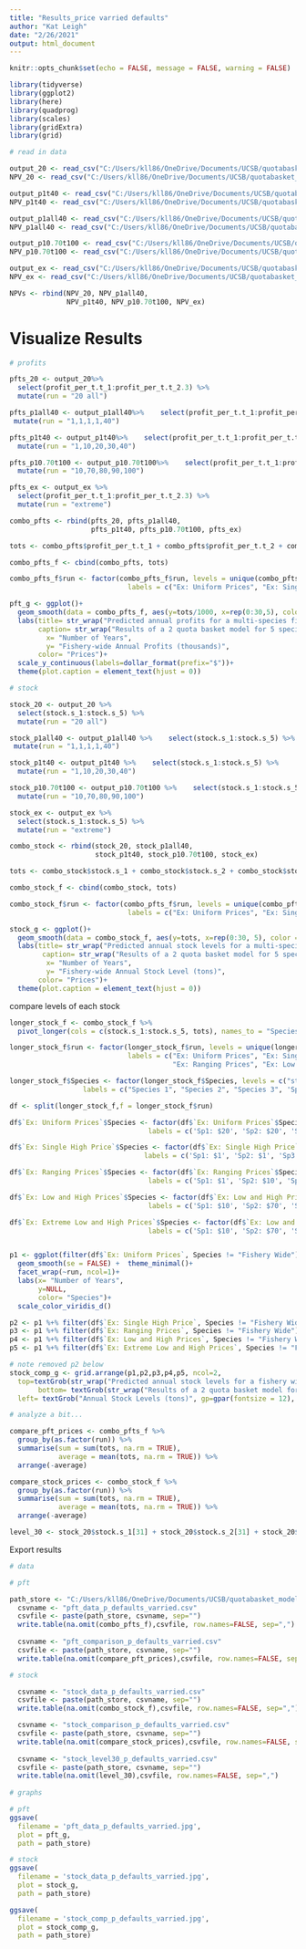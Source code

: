 ```yaml
---
title: "Results_price varried defaults"
author: "Kat Leigh"
date: "2/26/2021"
output: html_document
---
```


```r
knitr::opts_chunk$set(echo = FALSE, message = FALSE, warning = FALSE)

library(tidyverse)
library(ggplot2)
library(here)
library(quadprog)
library(scales)
library(gridExtra)
library(grid)
```

```r

# read in data

output_20 <- read_csv("C:/Users/kll86/OneDrive/Documents/UCSB/quotabasket_model/working_model/price and cost explore/model run result files/price and cost exploreoutput_def_p20.csv")
NPV_20 <- read_csv("C:/Users/kll86/OneDrive/Documents/UCSB/quotabasket_model/working_model/price and cost explore/model run result files/price and cost exploreNPV_def_p20.csv")

output_p1t40 <- read_csv("C:/Users/kll86/OneDrive/Documents/UCSB/quotabasket_model/working_model/price and cost explore/model run result files/price and cost exploreoutput_def_p1t40.csv")
NPV_p1t40 <- read_csv("C:/Users/kll86/OneDrive/Documents/UCSB/quotabasket_model/working_model/price and cost explore/model run result files/price and cost exploreNPV_def_p1t40.csv")

output_p1all40 <- read_csv("C:/Users/kll86/OneDrive/Documents/UCSB/quotabasket_model/working_model/price and cost explore/model run result files/price and cost exploreoutput_def_p1all40.csv")
NPV_p1all40 <- read_csv("C:/Users/kll86/OneDrive/Documents/UCSB/quotabasket_model/working_model/price and cost explore/model run result files/price and cost exploreNPV_def_p1all40.csv")

output_p10.70t100 <- read_csv("C:/Users/kll86/OneDrive/Documents/UCSB/quotabasket_model/working_model/price and cost explore/model run result files/price and cost exploreoutput_def_p10.70.100.csv")
NPV_p10.70t100 <- read_csv("C:/Users/kll86/OneDrive/Documents/UCSB/quotabasket_model/working_model/price and cost explore/model run result files/price and cost exploreNPV_def_p10.70.100.csv")

output_ex <- read_csv("C:/Users/kll86/OneDrive/Documents/UCSB/quotabasket_model/working_model/price and cost explore/model run result files/price and cost exploreoutput_def_p10.20.50.100.200.csv")
NPV_ex <- read_csv("C:/Users/kll86/OneDrive/Documents/UCSB/quotabasket_model/working_model/price and cost explore/model run result files/price and cost exploreNPV_def_p10.20.50.100.200.csv")

NPVs <- rbind(NPV_20, NPV_p1all40,
              NPV_p1t40, NPV_p10.70t100, NPV_ex)

```
# Visualize Results

```r
# profits

pfts_20 <- output_20%>% 
  select(profit_per_t.t_1:profit_per_t.t_2.3) %>% 
  mutate(run = "20 all")

pfts_p1all40 <- output_p1all40%>%    select(profit_per_t.t_1:profit_per_t.t_2.3) %>% 
 mutate(run = "1,1,1,1,40")

pfts_p1t40 <- output_p1t40%>%    select(profit_per_t.t_1:profit_per_t.t_2.3) %>% 
  mutate(run = "1,10,20,30,40")

pfts_p10.70t100 <- output_p10.70t100%>%    select(profit_per_t.t_1:profit_per_t.t_2.3) %>% 
  mutate(run = "10,70,80,90,100")

pfts_ex <- output_ex %>% 
  select(profit_per_t.t_1:profit_per_t.t_2.3) %>% 
  mutate(run = "extreme")

combo_pfts <- rbind(pfts_20, pfts_p1all40,
                    pfts_p1t40, pfts_p10.70t100, pfts_ex)

tots <- combo_pfts$profit_per_t.t_1 + combo_pfts$profit_per_t.t_2 + combo_pfts$profit_per_t.t_2.1 + combo_pfts$profit_per_t.t_2.2 + combo_pfts$profit_per_t.t_2.3

combo_pfts_f <- cbind(combo_pfts, tots)

```

```r
combo_pfts_f$run <- factor(combo_pfts_f$run, levels = unique(combo_pfts_f$run),
                             labels = c("Ex: Uniform Prices", "Ex: Single High Price", "Ex: Ranging Prices", "Ex: Low and High Prices", "Ex: Extreme Low and High Prices"))

pft_g <- ggplot()+
  geom_smooth(data = combo_pfts_f, aes(y=tots/1000, x=rep(0:30,5), color = as.factor(run)), se = FALSE)+ theme_minimal()+
  labs(title= str_wrap("Predicted annual profits for a multi-species fishery of various prices managed by 2 quota baskets", 80),
       caption= str_wrap("Results of a 2 quota basket model for 5 species and 5 technologies parameterized such that species are identical in the following parameters: initial stock size = 50, fishing costs = 1, carrying capacities = 100, coefficient for quota basket limits = 0.2. The coefficient for quota basket limit defines the total combined biomass that can be extracted per year as a proportion of the total available biomass for that year. Species differ in terms of: their respective market prices, growth rates = 0.15, 0.2, 0.2, 0.3, 0.4 (respective to each species, 1-5), catchabilities per technology = all 0.01 except for t1 catches species1 at 0.04, t2 catches species2 at 0.04, t3 catches species3 at 0.04, t4 catches species4 at 0.04, and t5 catches species5 at 0.04. . Model was run for 5 different price arrangements (see legend).", 100),
         x= "Number of Years",
         y= "Fishery-wide Annual Profits (thousands)",
       color= "Prices")+
  scale_y_continuous(labels=dollar_format(prefix="$"))+
  theme(plot.caption = element_text(hjust = 0))

```

```r
# stock

stock_20 <- output_20 %>% 
  select(stock.s_1:stock.s_5) %>% 
  mutate(run = "20 all")

stock_p1all40 <- output_p1all40 %>%    select(stock.s_1:stock.s_5) %>% 
 mutate(run = "1,1,1,1,40")

stock_p1t40 <- output_p1t40 %>%    select(stock.s_1:stock.s_5) %>% 
  mutate(run = "1,10,20,30,40")

stock_p10.70t100 <- output_p10.70t100 %>%    select(stock.s_1:stock.s_5) %>% 
  mutate(run = "10,70,80,90,100")

stock_ex <- output_ex %>% 
  select(stock.s_1:stock.s_5) %>% 
  mutate(run = "extreme")

combo_stock <- rbind(stock_20, stock_p1all40,
                     stock_p1t40, stock_p10.70t100, stock_ex)

tots <- combo_stock$stock.s_1 + combo_stock$stock.s_2 + combo_stock$stock.s_3 + combo_stock$stock.s_4 + combo_stock$stock.s_5

combo_stock_f <- cbind(combo_stock, tots)

```

```r
combo_stock_f$run <- factor(combo_pfts_f$run, levels = unique(combo_pfts_f$run),
                             labels = c("Ex: Uniform Prices", "Ex: Single High Price", "Ex: Ranging Prices", "Ex: Low and High Prices", "Ex: Extreme Low and High Prices"))

stock_g <- ggplot()+
  geom_smooth(data = combo_stock_f, aes(y=tots, x=rep(0:30, 5), color = as.factor(run)), se = FALSE)+ theme_minimal()+
  labs(title= str_wrap("Predicted annual stock levels for a multi-species fishery of various prices managed by 2 quota baskets", 80),
        caption= str_wrap("Results of a 2 quota basket model for 5 species and 5 technologies parameterized such that species are identical in the following parameters: initial stock size = 50, fishing costs = 1, carrying capacities = 100, coefficient for quota basket limits = 0.2. The coefficient for quota basket limit defines the total combined biomass that can be extracted per year as a proportion of the total available biomass for that year. Species differ in terms of: their respective market prices, growth rates = 0.15, 0.2, 0.2, 0.3, 0.4 (respective to each species, 1-5), catchabilities per technology = all 0.01 except for t1 catches species1 at 0.04, t2 catches species2 at 0.04, t3 catches species3 at 0.04, t4 catches species4 at 0.04, and t5 catches species5 at 0.04. Model was run for 5 different price arrangements (see legend).", 100),
         x= "Number of Years",
         y= "Fishery-wide Annual Stock Level (tons)",
       color= "Prices")+
  theme(plot.caption = element_text(hjust = 0))

```

compare levels of each stock

```r

longer_stock_f <- combo_stock_f %>% 
  pivot_longer(cols = c(stock.s_1:stock.s_5, tots), names_to = "Species", values_to = "Stock_Level")

longer_stock_f$run <- factor(longer_stock_f$run, levels = unique(longer_stock_f$run),
                             labels = c("Ex: Uniform Prices", "Ex: Single High Price",
                                        "Ex: Ranging Prices", "Ex: Low and High Prices", "Ex: Extreme Low and High Prices"))

longer_stock_f$Species <- factor(longer_stock_f$Species, levels = c("stock.s_1", 'stock.s_2', 'stock.s_3', 'stock.s_4', 'stock.s_5', 'tots'), 
                  labels = c("Species 1", "Species 2", "Species 3", 'Species 4', 'Species 5', 'Fishery Total'))

df <- split(longer_stock_f,f = longer_stock_f$run)

df$`Ex: Uniform Prices`$Species <- factor(df$`Ex: Uniform Prices`$Species, levels = unique(df$`Ex: Uniform Prices`$Species),
                                  labels = c('Sp1: $20', 'Sp2: $20', 'Sp3: $20', 'Sp4: $20', 'Sp5: $20', 'Fishery Wide'))

df$`Ex: Single High Price`$Species <- factor(df$`Ex: Single High Price`$Species, levels = unique(df$`Ex: Single High Price`$Species),
                                 labels = c('Sp1: $1', 'Sp2: $1', 'Sp3: $1', 'Sp4: $1', 'Sp5: $40', 'Fishery Wide'))

df$`Ex: Ranging Prices`$Species <- factor(df$`Ex: Ranging Prices`$Species, levels = unique(df$`Ex: Ranging Prices`$Species),
                                  labels = c('Sp1: $1', 'Sp2: $10', 'Sp3: $20', 'Sp4: $30', 'Sp5: $40', 'Fishery Wide'))

df$`Ex: Low and High Prices`$Species <- factor(df$`Ex: Low and High Prices`$Species, levels = unique(df$`Ex: Low and High Prices`$Species),
                                  labels = c('Sp1: $10', 'Sp2: $70', 'Sp3: $80', 'Sp4: $90', 'Sp5: $100', 'Fishery Wide'))

df$`Ex: Extreme Low and High Prices`$Species <- factor(df$`Ex: Low and High Prices`$Species, levels = unique(df$`Ex: Low and High Prices`$Species),
                                  labels = c('Sp1: $10', 'Sp2: $70', 'Sp3: $80', 'Sp4: $90', 'Sp5: $100', 'Fishery Wide'))


p1 <- ggplot(filter(df$`Ex: Uniform Prices`, Species != "Fishery Wide"), aes(x = rep(0:30,5),y = Stock_Level, colour = Species)) + 
  geom_smooth(se = FALSE) +  theme_minimal()+
  facet_wrap(~run, ncol=1)+
  labs(x= "Number of Years",
       y=NULL,
       color= "Species")+
  scale_color_viridis_d()

p2 <- p1 %+% filter(df$`Ex: Single High Price`, Species != "Fishery Wide")
p3 <- p1 %+% filter(df$`Ex: Ranging Prices`, Species != "Fishery Wide")
p4 <- p1 %+% filter(df$`Ex: Low and High Prices`, Species != "Fishery Wide")
p5 <- p1 %+% filter(df$`Ex: Extreme Low and High Prices`, Species != "Fishery Wide")

# note removed p2 below
stock_comp_g <- grid.arrange(p1,p2,p3,p4,p5, ncol=2,
  top=textGrob(str_wrap("Predicted annual stock levels for a fishery with varried prices under 2 quota baskets", 100), gp=gpar(fontsize = 13)),
       bottom= textGrob(str_wrap("Results of a 2 quota basket model for 5 species and 5 technologies parameterized such that species are identical in the following parameters: initial stock size = 50, fishing costs = 1, carrying capacities = 100, coefficient for quota basket limits = 0.2. The coefficient for quota basket limit defines the total combined biomass that can be extracted per year as a proportion of the total available biomass for that year. Species differ in terms of: their respective market prices, growth rates = 0.15, 0.2, 0.2, 0.3, 0.4 (respective to each species, 1-5), catchabilities per technology = all 0.01 except for t1 catches species1 at 0.04, t2 catches species2 at 0.04, t3 catches species3 at 0.04, t4 catches species4 at 0.04, and t5 catches species5 at 0.04. Model was run for 5 different price arrangements (see legend).", 140), gp=gpar(fontsize = 8)),
  left= textGrob("Annual Stock Levels (tons)", gp=gpar(fontsize = 12), rot = 90))

```

```r
# analyze a bit...

compare_pft_prices <- combo_pfts_f %>% 
  group_by(as.factor(run)) %>% 
  summarise(sum = sum(tots, na.rm = TRUE),
            average = mean(tots, na.rm = TRUE)) %>% 
  arrange(-average)

compare_stock_prices <- combo_stock_f %>% 
  group_by(as.factor(run)) %>% 
  summarise(sum = sum(tots, na.rm = TRUE),
            average = mean(tots, na.rm = TRUE)) %>% 
  arrange(-average)

level_30 <- stock_20$stock.s_1[31] + stock_20$stock.s_2[31] + stock_20$stock.s_3[31] + stock_20$stock.s_4[31] + stock_20$stock.s_5[31]

```

Export results

```r
# data

# pft

path_store <- "C:/Users/kll86/OneDrive/Documents/UCSB/quotabasket_model/working_model/price and cost explore/"
  csvname <- "pft_data_p_defaults_varried.csv"
  csvfile <- paste(path_store, csvname, sep="")
  write.table(na.omit(combo_pfts_f),csvfile, row.names=FALSE, sep=",")
  
  csvname <- "pft_comparison_p_defaults_varried.csv"
  csvfile <- paste(path_store, csvname, sep="")
  write.table(na.omit(compare_pft_prices),csvfile, row.names=FALSE, sep=",")

# stock

  csvname <- "stock_data_p_defaults_varried.csv"
  csvfile <- paste(path_store, csvname, sep="")
  write.table(na.omit(combo_stock_f),csvfile, row.names=FALSE, sep=",")

  csvname <- "stock_comparison_p_defaults_varried.csv"
  csvfile <- paste(path_store, csvname, sep="")
  write.table(na.omit(compare_stock_prices),csvfile, row.names=FALSE, sep=",")
  
  csvname <- "stock_level30_p_defaults_varried.csv"
  csvfile <- paste(path_store, csvname, sep="")
  write.table(na.omit(level_30),csvfile, row.names=FALSE, sep=",")
  
# graphs

# pft
ggsave(
  filename = 'pft_data_p_defaults_varried.jpg',
  plot = pft_g,
  path = path_store)

# stock
ggsave(
  filename = 'stock_data_p_defaults_varried.jpg',
  plot = stock_g,
  path = path_store)

ggsave(
  filename = 'stock_comp_p_defaults_varried.jpg',
  plot = stock_comp_g,
  path = path_store)

```

